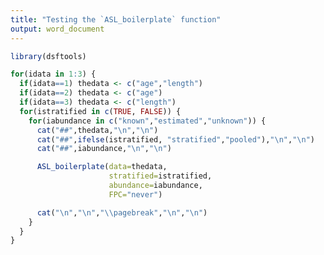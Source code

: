 ```yaml
---
title: "Testing the `ASL_boilerplate` function"
output: word_document
---
```


```r
library(dsftools)

for(idata in 1:3) {
  if(idata==1) thedata <- c("age","length")
  if(idata==2) thedata <- c("age")
  if(idata==3) thedata <- c("length")
  for(istratified in c(TRUE, FALSE)) {
    for(iabundance in c("known","estimated","unknown")) {
      cat("##",thedata,"\n","\n")
      cat("##",ifelse(istratified, "stratified","pooled"),"\n","\n")
      cat("##",iabundance,"\n","\n")

      ASL_boilerplate(data=thedata, 
                      stratified=istratified, 
                      abundance=iabundance,
                      FPC="never")

      cat("\n","\n","\\pagebreak","\n","\n")
    }
  }
}
```
